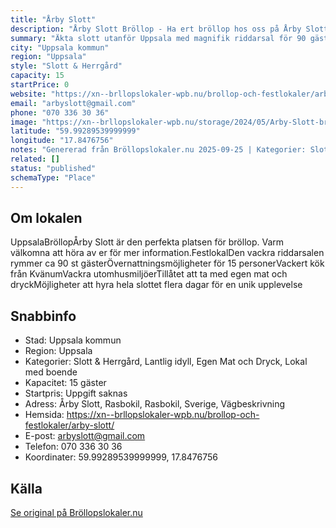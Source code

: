 ```yaml
---
title: "Årby Slott"
description: "Årby Slott Bröllop - Ha ert bröllop hos oss på Årby Slott. Se vår fina Bröllopslokal. Skicka gärna en förfrågan så hjälper vi Er!"
summary: "Äkta slott utanför Uppsala med magnifik riddarsal för 90 gäster. Möjlighet att hyra hela slottet i flera dagar, egen mat tillåten, boende för 15 personer."
city: "Uppsala kommun"
region: "Uppsala"
style: "Slott & Herrgård"
capacity: 15
startPrice: 0
website: "https://xn--brllopslokaler-wpb.nu/brollop-och-festlokaler/arby-slott/"
email: "arbyslott@gmail.com"
phone: "070 336 30 36"
image: "https://xn--brllopslokaler-wpb.nu/storage/2024/05/Arby-Slott-brollop-uppsala-brollopslokal-v.webp"
latitude: "59.99289539999999"
longitude: "17.8476756"
notes: "Genererad från Bröllopslokaler.nu 2025-09-25 | Kategorier: Slott & Herrgård, Lantlig idyll, Egen Mat och Dryck, Lokal med boende"
related: []
status: "published"
schemaType: "Place"
---
```


## Om lokalen

UppsalaBröllopÅrby Slott är den perfekta platsen för bröllop. Varm välkomna att höra av er för mer information.FestlokalDen vackra riddarsalen rymmer ca 90 st gästerÖvernattningsmöjligheter för 15 personerVackert kök från KvänumVackra utomhusmiljöerTillåtet att ta med egen mat och dryckMöjligheter att hyra hela slottet flera dagar för en unik upplevelse

## Snabbinfo

- Stad: Uppsala kommun
- Region: Uppsala
- Kategorier: Slott & Herrgård, Lantlig idyll, Egen Mat och Dryck, Lokal med boende
- Kapacitet: 15 gäster
- Startpris: Uppgift saknas
- Adress: Årby Slott, Rasbokil, Rasbokil, Sverige, Vägbeskrivning
- Hemsida: https://xn--brllopslokaler-wpb.nu/brollop-och-festlokaler/arby-slott/
- E-post: arbyslott@gmail.com
- Telefon: 070 336 30 36
- Koordinater: 59.99289539999999, 17.8476756

## Källa

[Se original på Bröllopslokaler.nu](https://xn--brllopslokaler-wpb.nu/brollop-och-festlokaler/arby-slott/)
